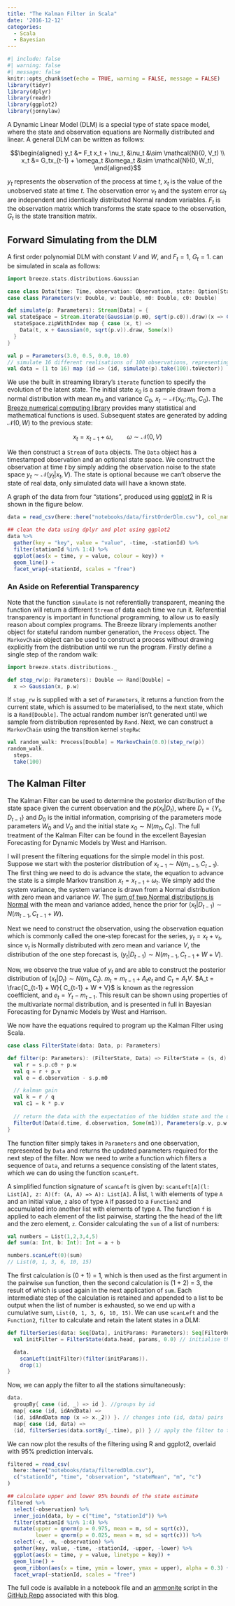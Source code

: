```yaml
---
title: "The Kalman Filter in Scala"
date: '2016-12-12'
categories: 
  - Scala
  - Bayesian
---
```


```r
#| include: false
#| warning: false
#| message: false
knitr::opts_chunk$set(echo = TRUE, warning = FALSE, message = FALSE)
library(tidyr)
library(dplyr)
library(readr)
library(ggplot2)
library(jonnylaw)
```

A Dynamic Linear Model (DLM) is a special type of state space model, where the state and observation equations are Normally distributed and linear. A general DLM can be written as follows:

$$\begin{aligned} y_t &= F_t x_t + \nu_t,  &\nu_t &\sim \mathcal{N}(0, V_t) \\
x_t &= G_tx_{t-1} + \omega_t &\omega_t &\sim \mathcal{N}(0, W_t), \end{aligned}$$

$y_t$ represents the observation of the process at time $t$, $x_t$ is the value of the unobserved state at time $t$. The observation error $\nu_t$ and the system error $\omega_t$ are independent and identically distributed Normal random variables. $F_t$ is the observation matrix which transforms the state space to the observation, $G_t$ is the state transition matrix.

## Forward Simulating from the DLM

A first order polynomial DLM with constant $V$ and $W$, and $F_t = 1$, $G_t = 1$. can be simulated in scala as follows:

```scala
import breeze.stats.distributions.Gaussian

case class Data(time: Time, observation: Observation, state: Option[State])
case class Parameters(v: Double, w: Double, m0: Double, c0: Double)

def simulate(p: Parameters): Stream[Data] = {
val stateSpace = Stream.iterate(Gaussian(p.m0, sqrt(p.c0)).draw)(x => Gaussian(x, sqrt(p.w)).draw)
  stateSpace.zipWithIndex map { case (x, t) =>
    Data(t, x + Gaussian(0, sqrt(p.v)).draw, Some(x)) 
  }
}

val p = Parameters(3.0, 0.5, 0.0, 10.0)
// simulate 16 different realisations of 100 observations, representing 16 stations
val data = (1 to 16) map (id => (id, simulate(p).take(100).toVector))
```

We use the built in streaming library's `iterate` function to specify the evolution of the latent state. The initial state $x_0$ is a sample drawn from a normal distribution with mean $m_0$ and variance $C_0$, $x_t \sim \mathcal{N}(x_0 ; m_0, C_0)$. The [Breeze numerical computing library](https://github.com/scalanlp/breeze/) provides many statistical and mathematical functions  is used. Subsequent states are generated by adding $\mathcal{N}(0, W)$ to the previous state:

$$x_t = x_{t-1} + \omega, \qquad \omega \sim \mathcal{N}(0, V)$$

We then construct a `Stream` of `Data` objects. The `Data` object has a timestamped observation and an optional state space. We construct the observation at time $t$ by simply adding the observation noise to the state space $y_t \sim \mathcal{N}(y_t | x_t, V)$. The state is optional because we can't observe the state of real data, only simulated data will have a known state.

A graph of the data from four "stations", produced using [ggplot2](http://ggplot2.org) in R is shown in the figure below.

```r
data = read_csv(here::here("notebooks/data/firstOrderDlm.csv"), col_names = c("stationId", "time", "observation", "state"))

## clean the data using dplyr and plot using ggplot2
data %>%
  gather(key = "key", value = "value", -time, -stationId) %>%
  filter(stationId %in% 1:4) %>%
  ggplot(aes(x = time, y = value, colour = key)) + 
  geom_line() +
  facet_wrap(~stationId, scales = "free")
```

### An Aside on Referential Transparency

Note that the function `simulate` is not referentially transparent, meaning the function will return a different `Stream` of data each time we run it. Referential transparency is important in functional programming, to allow us to easily reason about complex programs. The Breeze library implements another object for stateful random number generation, the `Process` object. The `MarkovChain` object can be used to construct a process without drawing explicitly from the distribution until we run the program. Firstly define a single step of the random walk:

```scala
import breeze.stats.distributions._

def step_rw(p: Parameters): Double => Rand[Double] = 
  x => Gaussian(x, p.w)
```

If `step_rw` is supplied with a set of `Parameters`, it returns a function from the current state, which is assumed to be materialised, to the next state, which is a `Rand[Double]`. The actual random number isn't generated until we sample from distribution represented by `Rand`. Next, we can construct a `MarkovChain` using the transition kernel `stepRw`:

```scala
val random_walk: Process[Double] = MarkovChain(0.0)(step_rw(p))
random_walk.
  steps.
  take(100)
```

## The Kalman Filter

The Kalman Filter can be used to determine the posterior distribution of the state space given the current observation and the $p(x_t|D_{t})$, where $D_t = \{Y_t, D_{t-1}\}$ and $D_0$ is the initial information, comprising of the parameters mode parameters $W_0$ and $V_0$ and the initial state $x_0 \sim N(m_0, C_0)$. The full treatment of the Kalman Filter can be found in the excellent Bayesian Forecasting for Dynamic Models by West and Harrison.

I will present the filtering equations for the simple model in this post. Suppose we start with the posterior distribution of $x_{t-1} \sim N(m_{t-1}, C_{t-1})$. The first thing we need to do is advance the state, the equation to advance the state is a simple Markov transition $x_t = x_{t-1} + \omega_t$. We simply add the system variance, the system variance is drawn from a Normal distribution with zero mean and variance $W$. The [sum of two Normal distributions is Normal](https://en.wikipedia.org/wiki/Sum_of_normally_distributed_random_variables) with the mean and variance added, hence the prior for $(x_t | D_{t-1}) \sim N(m_{t-1}, C_{t-1} + W)$.

Next we need to construct the observation, using the observation equation which is commonly called the one-step forecast for the series, $y_t = x_t + \nu_t$, since $\nu_t$ is Normally distributed with zero mean and variance $V$, the distribution of the one step forecast is, $(y_t|D_{t-1}) \sim N(m_{t-1}, C_{t-1} + W + V)$.

Now, we observe the true value of $y_t$ and are able to construct the posterior distribution of $(x_t | D_t) \sim N(m_t, C_t)$. $m_t = m_{t-1} + A_t e_t$ and $C_t = A_tV$. $A_t = \frac{C_{t-1} + W}{ C_{t-1} + W + V}$ is known as the regression coefficient, and $e_t = Y_t - m_{t-1}$. This result can be shown using properties of the multivariate normal distribution, and is presented in full in Bayesian Forecasting for Dynamic Models by West and Harrison.

We now have the equations required to program up the Kalman Filter using Scala.

```scala
case class FilterState(data: Data, p: Parameters)

def filter(p: Parameters): (FilterState, Data) => FilterState = (s, d) => {
  val r = s.p.c0 + p.w
  val q = r + p.v
  val e = d.observation - s.p.m0

  // kalman gain
  val k = r / q
  val c1 = k * p.v
  
  // return the data with the expectation of the hidden state and the updated Parameters
  FilterOut(Data(d.time, d.observation, Some(m1)), Parameters(p.v, p.w, m1, c1))
} 
```

The function filter simply takes in `Parameters` and one observation, represented by `Data` and returns the updated parameters required for the next step of the filter. Now we need to write a function which filters a sequence of `Data`, and returns a sequence consisting of the latent states, which we can do using the function `scanLeft`.

A simplified function signature of `scanLeft` is given by: `scanLeft[A](l: List[A], z: A)(f: (A, A) => A): List[A]`. A list, `l` with elements of type `A` and an initial value, `z` also of type `A` if passed to a `Function2` and accumulated into another list with elements of type `A`. The function `f` is applied to each element of the list pairwise, starting the the head of the lift and the zero element, `z`. Consider calculating the `sum` of a list of numbers:

```scala
val numbers = List(1,2,3,4,5)
def sum(a: Int, b: Int): Int = a + b

numbers.scanLeft(0)(sum)
// List(0, 1, 3, 6, 10, 15)
```

The first calculation is (0 + 1) = 1, which is then used as the first argument in the pairwise `sum` function, then the second calculation is (1 + 2) = 3, the result of which is used again in the next application of `sum`. Each intermediate step of the calculation is retained and appended to a list to be output when the list of number is exhausted, so we end up with a cumulative sum, `List(0, 1, 3, 6, 10, 15)`. We can use `scanLeft` and the `Function2`, `filter` to calculate and retain the latent states in a DLM:

```scala
def filterSeries(data: Seq[Data], initParams: Parameters): Seq[FilterOut] = {
  val initFilter = FilterState(data.head, params, 0.0) // initialise the filter

  data.
    scanLeft(initFilter)(filter(initParams)).
    drop(1)
}
```

Now, we can apply the filter to all the stations simultaneously:

```scala
data.
  groupBy{ case (id, _) => id }. //groups by id
  map{ case (id, idAndData) =>
  (id, idAndData map (x => x._2)) }. // changes into (id, data) pairs
  map{ case (id, data) =>
  (id, filterSeries(data.sortBy(_.time), p)) } // apply the filter to the sorted data
```

We can now plot the results of the filtering using R and ggplot2, overlaid with 95% prediction intervals.

```r
filtered = read_csv(
  here::here("notebooks/data/filteredDlm.csv"),
  c("stationId", "time", "observation", "stateMean", "m", "c")
)

## calculate upper and lower 95% bounds of the state estimate
filtered %>%
  select(-observation) %>%
  inner_join(data, by = c("time", "stationId")) %>%
  filter(stationId %in% 1:4) %>%
  mutate(upper = qnorm(p = 0.975, mean = m, sd = sqrt(c)), 
         lower = qnorm(p = 0.025, mean = m, sd = sqrt(c))) %>%
  select(-c, -m, -observation) %>%
  gather(key, value, -time, -stationId, -upper, -lower) %>%
  ggplot(aes(x = time, y = value, linetype = key)) + 
  geom_line() +
  geom_ribbon(aes(x = time, ymin = lower, ymax = upper), alpha = 0.3) +
  facet_wrap(~stationId, scales = "free")
```

The full code is available in a notebook file and an [ammonite](https://ammonite.io/) script in the [GitHub Repo](https://github.com/jonnylaw/blog/tree/master/notebooks) associated with this blog.
